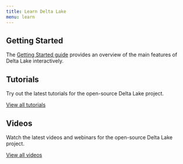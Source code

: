 ```yaml
---
title: Learn Delta Lake
menu: learn
---
```


## Getting Started

The [Getting Started guide](/learn/getting-started) provides an overview of the main features of Delta Lake interactively.

## Tutorials

Try out the latest tutorials for the open-source Delta Lake project.

<ImageStripDataList data="tutorials" first={2} />

[View all tutorials](/learn/tutorials/)

## Videos

Watch the latest videos and webinars for the open-source Delta Lake project.

<ImageStripDataList data="videos" first={3} />

[View all videos](/learn/videos/)
